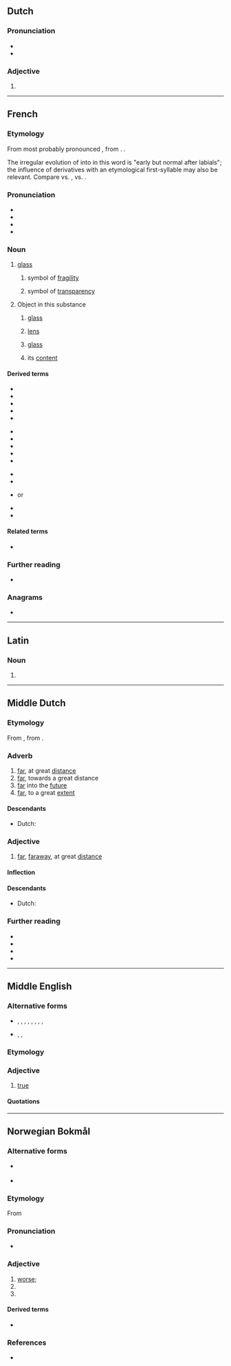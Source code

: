 {{also|vèrre|verrë}}
==Dutch==

===Pronunciation===
* {{IPA|/vɛrə/|lang=nl}}
* {{audio|Nl-verre.ogg|Audio|lang=nl}}

===Adjective===
{{nl-adj-form}}

# {{nl-adj form of|infl|ver}}

----

==French==

===Etymology===
From {{inh|fr|fro|voirre}} most probably pronounced {{IPAchar|/vwɛr/}}, from {{inh|fr|la|vitrum}}. {{doublet|fr|vitre}}.

The irregular evolution of {{IPAchar|/wɛ/}} into {{IPAchar|/ɛ/}} in this word is "early but normal after labials"; the influence of derivatives with an etymological first-syllable {{IPAchar|/ɛ/}} may also be relevant. Compare {{m|fr|François}} vs. {{m|fr|Français}}, {{m|fr|roide}} vs. {{m|fr|raide}}.

===Pronunciation===
* {{fr-IPA}}
* {{audio|Fr-verre.ogg|audio|lang=fr}}
* {{homophones|vair|ver|verres|vers|vert|verts|lang=fr}}
* {{rhymes|ɛʁ|lang=fr}}

===Noun===
{{fr-noun|m}}

# {{lb|fr|usually|uncountable}} [[glass]] {{gloss|substance}}
#: {{ux|fr|'''verre''' de couleur|inline=1|colored '''glass'''}}
## symbol of [[fragility]]
##: {{ux|fr|Ça casse comme le '''verre'''.|inline=1|That breaks like '''glass'''.}}
## symbol of [[transparency]]
##: {{ux|fr|Une maison de '''verre'''.|inline=1|A house of '''glass'''.}}
# {{lb|fr|countable}} Object in this substance
## {{lb|fr|optics}} [[glass]]
##: {{ux|fr|des '''verres''' de lunettes|inline=1|spectacles}}
## [[lens]]
##: {{ux|fr|des '''verres''' grossissants|inline=1|magnifying '''lenses'''}}
## [[glass]] {{gloss|drinking vessel}}
##: {{ux|fr|un '''verre''' en cristal|inline=1|a crystal '''glass'''}}
## its [[content]]
##: {{ux|fr|On va boire un '''verre'''!|inline=1|Let's go have a '''drink'''!}}

====Derived terms====
{{der-top3}}
* {{l|fr|cliché-verre}}
* {{l|fr|cul-de-verre}}
* {{l|fr|essuie-verres}}
* {{l|fr|papier de verre}}
* {{l|fr|prendre un verre}}
{{der-mid3}}
* {{l|fr|sous-verre}}
* {{l|fr|verre-mort}}
* {{l|fr|verrée}}
* {{l|fr|verrerie}}
* {{l|fr|verrier}}
{{der-mid3}}
* {{l|fr|verrière}}
* {{l|fr|verrillon}}
* {{l|fr|verrine}} or {{l|fr|vérine}}
* {{l|fr|verrophone}}
* {{l|fr|verroterie}}
{{der-bottom}}

====Related terms====
* {{l|fr|vitre}}

===Further reading===
* {{R:TLFi}}

===Anagrams===
* {{l|fr|rêver}}

----

==Latin==

===Noun===
{{la-noun-form|verre}}

# {{inflection of|verrēs||abl|s|lang=la}}

----

==Middle Dutch==

===Etymology===
From {{inh|dum|odt|ferro}}, from {{inh|dum|gem-pro|*ferrô}}.

===Adverb===
{{dum-adv}}

# [[far]], at great [[distance]]
# [[far]], towards a great distance
# [[far]] into the [[future]]
# [[far]], to a great [[extent]]

====Descendants====
* Dutch: {{l|nl|ver}}

===Adjective===
{{dum-adj}}

# [[far]], [[faraway]], at great [[distance]]

====Inflection====
{{rfinfl|dum|adjective}}

====Descendants====
* Dutch: {{l|nl|ver}}

===Further reading===
* {{R:VMNW|ID82423|I}}
* {{R:VMNW|ID50813|II}}
* {{R:MNW|64192|I}}
* {{R:MNW|64193|II}}

----

==Middle English==

===Alternative forms===
* {{l|enm|verai}}, {{l|enm|veray}}, {{l|enm|verra}}, {{l|enm|verray}}, {{l|enm|verrei}}, {{l|enm|verrey}}, {{l|enm|verri}}, {{l|enm|verry}}, {{l|enm|very}}
* {{l|enm|werai}}, {{l|enm|werrai}}, {{l|enm|wery}}

===Etymology===
{{etyl|fro|enm}} {{m|fro|verai}}

===Adjective===
{{enm-adj||verrest}}

# [[true]]

====Quotations====
{{seeCites}}

----

==Norwegian Bokmål==

===Alternative forms===
* {{l|nb|værre}} {{q|possibly used in [[Riksmål]], after {{cog|da|værre}}}}
* {{l|nb|vondere}}

===Etymology===
From {{der|nb|non|verri}}

===Pronunciation===
* {{audio|No-verre.ogg|Audio|lang=nb}}

===Adjective===
{{head|nb|adjective comparative form}}

# [[worse]]; {{comparative of|vond|lang=nb}}
# {{comparative of|ille|lang=nb}}
# {{comparative of|ond|lang=nb}}

====Derived terms====
* {{l|nb|forverre}}

===References===
* {{R:The Bokmål Dictionary}}
